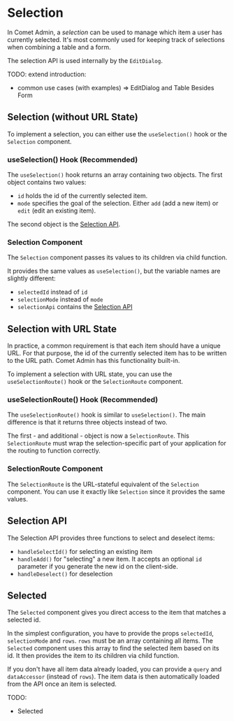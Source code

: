 
<Meta title="Docs/Components/Selection" />

# Selection

In Comet Admin, a _selection_ can be used to manage which item a user has currently selected.
It's most commonly used for keeping track of selections when combining a table and a form.

The selection API is used internally by the `EditDialog`.

TODO: extend introduction:

-   common use cases (with examples) => EditDialog and Table Besides Form

## Selection (without URL State)

To implement a selection, you can either use the `useSelection()` hook or the `Selection` component.

### useSelection() Hook (Recommended)

The `useSelection()` hook returns an array containing two objects.
The first object contains two values:

-   `id` holds the id of the currently selected item.
-   `mode` specifies the goal of the selection. Either `add` (add a new item) or `edit` (edit an existing item).

The second object is the [Selection API](#selection-api).

<Canvas>
    <Story id="stories-components-selection-useselection-hook--useselection-hook" />
</Canvas>

### Selection Component

The `Selection` component passes its values to its children via child function.

It provides the same values as `useSelection()`, but the variable names are slightly different:

-   `selectedId` instead of `id`
-   `selectionMode` instead of `mode`
-   `selectionApi` contains the [Selection API](#selection-api)

<Canvas>
    <Story id="stories-components-selection-selection-component--selection-component" />
</Canvas>

## Selection with URL State

In practice, a common requirement is that each item should have a unique URL.
For that purpose, the id of the currently selected item has to be written to the URL path.
Comet Admin has this functionality built-in.

To implement a selection with URL state, you can use the `useSelectionRoute()` hook or the `SelectionRoute` component.

### useSelectionRoute() Hook (Recommended)

The `useSelectionRoute()` hook is similar to `useSelection()`.
The main difference is that it returns three objects instead of two.

The first - and additional - object is now a `SelectionRoute`.
This `SelectionRoute` must wrap the selection-specific part of your application for the routing to function correctly.

<Canvas>
    <Story id="stories-components-selection-useselectionroute-hook--useselectionroute-hook" />
</Canvas>

### SelectionRoute Component

The `SelectionRoute` is the URL-stateful equivalent of the `Selection` component.
You can use it exactly like `Selection` since it provides the same values.

<Canvas>
    <Story id="stories-components-selection-selectionroute-component--selectionroute-component" />
</Canvas>

## Selection API

The Selection API provides three functions to select and deselect items:

-   `handleSelectId()` for selecting an existing item
-   `handleAdd()` for "selecting" a new item. It accepts an optional `id` parameter if you generate the new id on the client-side.
-   `handleDeselect()` for deselection

## Selected

The `Selected` component gives you direct access to the item that matches a selected id.

In the simplest configuration, you have to provide the props `selectedId`, `selectionMode` and `rows`.
`rows` must be an array containing all items.
The `Selected` component uses this array to find the selected item based on its id.
It then provides the item to its children via child function.

<Canvas>
    <Story id="stories-components-selection-selected--selected" />
</Canvas>

If you don't have all item data already loaded, you can provide a `query` and `dataAccessor` (instead of `rows`).
The item data is then automatically loaded from the API once an item is selected.

<Canvas>
    <Story id="stories-components-selection-async-selected--async-selected" />
</Canvas>

TODO:

-   Selected
